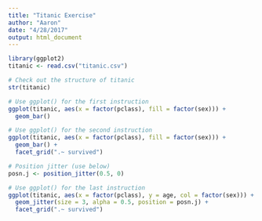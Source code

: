 ```yaml
---
title: "Titanic Exercise"
author: "Aaron"
date: "4/28/2017"
output: html_document
---
```


```r

library(ggplot2)
titanic <- read.csv("titanic.csv")

# Check out the structure of titanic
str(titanic)

# Use ggplot() for the first instruction
ggplot(titanic, aes(x = factor(pclass), fill = factor(sex))) + 
  geom_bar()

# Use ggplot() for the second instruction
ggplot(titanic, aes(x = factor(pclass), fill = factor(sex))) + 
  geom_bar() + 
  facet_grid(".~ survived")

# Position jitter (use below)
posn.j <- position_jitter(0.5, 0)

# Use ggplot() for the last instruction
ggplot(titanic, aes(x = factor(pclass), y = age, col = factor(sex))) + 
  geom_jitter(size = 3, alpha = 0.5, position = posn.j) +
  facet_grid(".~ survived")

```

